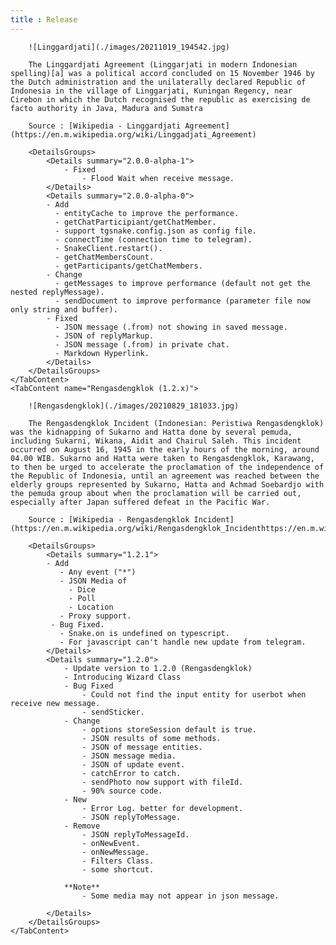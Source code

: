 ```yaml
--- 
title : Release 
---
```


<TabGroup>
    <TabContent name="Linggardjati (2.0.x)"> 
        
        ![Linggardjati](./images/20211019_194542.jpg)
    
        The Linggardjati Agreement (Linggarjati in modern Indonesian spelling)[a] was a political accord concluded on 15 November 1946 by the Dutch administration and the unilaterally declared Republic of Indonesia in the village of Linggarjati, Kuningan Regency, near Cirebon in which the Dutch recognised the republic as exercising de facto authority in Java, Madura and Sumatra
        
        Source : [Wikipedia - Linggardjati Agreement](https://en.m.wikipedia.org/wiki/Linggadjati_Agreement)
        
        <DetailsGroups>
            <Details summary="2.0.0-alpha-1">
                - Fixed 
                    - Flood Wait when receive message.
            </Details>
            <Details summary="2.0.0-alpha-0"> 
            - Add 
              - entityCache to improve the performance.
              - getChatParticipiant/getChatMember. 
              - support tgsnake.config.json as config file.
              - connectTime (connection time to telegram). 
              - SnakeClient.restart(). 
              - getChatMembersCount.
              - getParticipants/getChatMembers.
            - Change
              - getMessages to improve performance (default not get the nested replyMessage).
              - sendDocument to improve performance (parameter file now only string and buffer).
            - Fixed 
              - JSON message (.from) not showing in saved message.
              - JSON of replyMarkup.
              - JSON message (.from) in private chat.
              - Markdown Hyperlink.
            </Details>
        </DetailsGroups>
    </TabContent> 
    <TabContent name="Rengasdengklok (1.2.x)"> 
        
        ![Rengasdengklok](./images/20210829_181033.jpg) 
        
        The Rengasdengklok Incident (Indonesian: Peristiwa Rengasdengklok) was the kidnapping of Sukarno and Hatta done by several pemuda, including Sukarni, Wikana, Aidit and Chairul Saleh. This incident occurred on August 16, 1945 in the early hours of the morning, around 04.00 WIB. Sukarno and Hatta were taken to Rengasdengklok, Karawang, to then be urged to accelerate the proclamation of the independence of the Republic of Indonesia, until an agreement was reached between the elderly groups represented by Sukarno, Hatta and Achmad Soebardjo with the pemuda group about when the proclamation will be carried out, especially after Japan suffered defeat in the Pacific War.
        
        Source : [Wikipedia - Rengasdengklok Incident](https://en.m.wikipedia.org/wiki/Rengasdengklok_Incidenthttps://en.m.wikipedia.org/wiki/Rengasdengklok_Incident)
        
        <DetailsGroups>
            <Details summary="1.2.1"> 
            - Add
               - Any event ("*") 
               - JSON Media of 
                 - Dice 
                 - Poll 
                 - Location 
               - Proxy support.
             - Bug Fixed.
               - Snake.on is undefined on typescript. 
               - For javascript can't handle new update from telegram.
            </Details>
            <Details summary="1.2.0">
                - Update version to 1.2.0 (Rengasdengklok)
                - Introducing Wizard Class
                - Bug Fixed 
                    - Could not find the input entity for userbot when receive new message. 
                    - sendSticker.  
                - Change 
                    - options storeSession default is true. 
                    - JSON results of some methods.
                    - JSON of message entities.
                    - JSON message media. 
                    - JSON of update event.
                    - catchError to catch.
                    - sendPhoto now support with fileId.
                    - 90% source code.
                - New 
                    - Error Log. better for development. 
                    - JSON replyToMessage.
                - Remove 
                    - JSON replyToMessageId. 
                    - onNewEvent.
                    - onNewMessage.
                    - Filters Class.
                    - some shortcut. 
                  
                **Note**
                    - Some media may not appear in json message.
        
            </Details>
        </DetailsGroups>
    </TabContent>
</TabGroup>